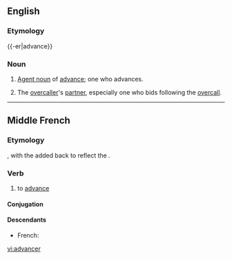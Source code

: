 ==English==

===Etymology===
{{-er|advance}}

===Noun===
{{en-noun}}

# [[agent noun|Agent noun]] of [[advance]]; one who advances.
# {{bridge}} The [[overcaller]]'s [[partner]], especially one who bids following the [[overcall]].

----

==Middle French==

===Etymology===
{{etyl|fro|frm}} {{term|avancer|lang=fro}}, with the {{term||d}} added back to reflect the {{etyl|la|frm}}.

===Verb===
{{infl|frm|verb}}

# to [[advance]] {{gloss|to move forwards}}

====Conjugation====
{{frm-conj-cer|advan}}

====Descendants====
* French: {{l|fr|avancer}}

[[vi:advancer]]